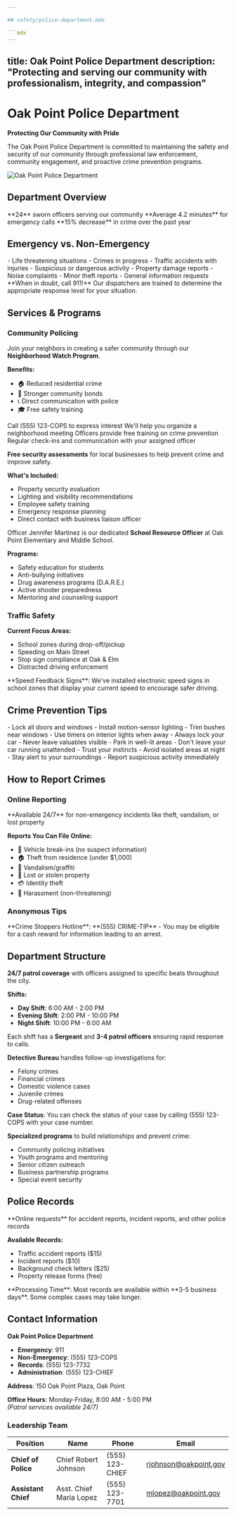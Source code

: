 ```yaml
---

## safety/police-department.mdx

```mdx
---
```

title: Oak Point Police Department
description: "Protecting and serving our community with professionalism, integrity, and compassion"
---

# Oak Point Police Department

<Icon icon="shield-halved" size={32} /> **Protecting Our Community with Pride**

The Oak Point Police Department is committed to maintaining the safety and security of our community through professional law enforcement, community engagement, and proactive crime prevention programs.

<Frame>
  <img src="/images/police-department.jpg" alt="Oak Point Police Department" />
</Frame>

## Department Overview

<CardGroup cols={3}>
  <Card title="Officers" icon="user-shield">
    **24** sworn officers serving our community
  </Card>
  <Card title="Response Time" icon="clock">
    **Average 4.2 minutes** for emergency calls
  </Card>
  <Card title="Crime Rate" icon="chart-line-down">
    **15% decrease** in crime over the past year
  </Card>
</CardGroup>

## Emergency vs. Non-Emergency

<Columns cols={2}>
  <Card title="EMERGENCY - Call 911" icon="siren-on" color="#DC2626">
    - Life threatening situations
    - Crimes in progress
    - Traffic accidents with injuries
    - Suspicious or dangerous activity
  </Card>
  <Card title="Non-Emergency: (555) 123-COPS" icon="phone">
    - Property damage reports
    - Noise complaints
    - Minor theft reports
    - General information requests
  </Card>
</Columns>

<Warning>
**When in doubt, call 911!** Our dispatchers are trained to determine the appropriate response level for your situation.
</Warning>

## Services & Programs

### Community Policing

<Accordion title="Neighborhood Watch Program" icon="eye">
  
  Join your neighbors in creating a safer community through our **Neighborhood Watch Program**.
  
  **Benefits:**
  - 🏠 Reduced residential crime
  - 👥 Stronger community bonds
  - 📞 Direct communication with police
  - 🎓 Free safety training
  
  <Steps>
    <Step title="Contact Us">
      Call (555) 123-COPS to express interest
    </Step>
    <Step title="Organize Meeting">
      We'll help you organize a neighborhood meeting
    </Step>
    <Step title="Training Session">
      Officers provide free training on crime prevention
    </Step>
    <Step title="Ongoing Support">
      Regular check-ins and communication with your assigned officer
    </Step>
  </Steps>

</Accordion>

<Accordion title="Business Security Program" icon="briefcase">
  
  **Free security assessments** for local businesses to help prevent crime and improve safety.
  
  **What's Included:**
  - Property security evaluation
  - Lighting and visibility recommendations
  - Employee safety training
  - Emergency response planning
  - Direct contact with business liaison officer

</Accordion>

<Accordion title="School Resource Officer" icon="graduation-cap">
  
  Officer Jennifer Martinez is our dedicated **School Resource Officer** at Oak Point Elementary and Middle School.
  
  **Programs:**
  - Safety education for students
  - Anti-bullying initiatives
  - Drug awareness programs (D.A.R.E.)
  - Active shooter preparedness
  - Mentoring and counseling support

</Accordion>

### Traffic Safety

<Card title="Traffic Enforcement Priorities" icon="car">
  
  **Current Focus Areas:**
  - School zones during drop-off/pickup
  - Speeding on Main Street
  - Stop sign compliance at Oak & Elm
  - Distracted driving enforcement
  
</Card>

<Info>
**Speed Feedback Signs**: We've installed electronic speed signs in school zones that display your current speed to encourage safer driving.
</Info>

## Crime Prevention Tips

<Steps>
  <Step title="Secure Your Home" icon="house-lock">
    - Lock all doors and windows
    - Install motion-sensor lighting
    - Trim bushes near windows
    - Use timers on interior lights when away
  </Step>
  <Step title="Protect Your Vehicle" icon="car-lock">
    - Always lock your car
    - Never leave valuables visible
    - Park in well-lit areas
    - Don't leave your car running unattended
  </Step>
  <Step title="Stay Aware" icon="eye">
    - Trust your instincts
    - Avoid isolated areas at night
    - Stay alert to your surroundings
    - Report suspicious activity immediately
  </Step>
</Steps>

## How to Report Crimes

### Online Reporting

<Card title="File a Report Online" icon="laptop" href="https://oakpoint.gov/police-report">
  **Available 24/7** for non-emergency incidents like theft, vandalism, or lost property
</Card>

**Reports You Can File Online:**
- 🚗 Vehicle break-ins (no suspect information)
- 🏠 Theft from residence (under $1,000)
- 🎨 Vandalism/graffiti
- 📱 Lost or stolen property
- 💳 Identity theft
- 🚫 Harassment (non-threatening)

### Anonymous Tips

<Tip>
**Crime Stoppers Hotline**: **(555) CRIME-TIP** - You may be eligible for a cash reward for information leading to an arrest.
</Tip>

## Department Structure

<Accordion title="Patrol Division" icon="car-side">
  
  **24/7 patrol coverage** with officers assigned to specific beats throughout the city.
  
  **Shifts:**
  - **Day Shift**: 6:00 AM - 2:00 PM
  - **Evening Shift**: 2:00 PM - 10:00 PM  
  - **Night Shift**: 10:00 PM - 6:00 AM
  
  Each shift has a **Sergeant** and **3-4 patrol officers** ensuring rapid response to calls.

</Accordion>

<Accordion title="Investigations Division" icon="magnifying-glass">
  
  **Detective Bureau** handles follow-up investigations for:
  - Felony crimes
  - Financial crimes
  - Domestic violence cases
  - Juvenile crimes
  - Drug-related offenses
  
  **Case Status**: You can check the status of your case by calling (555) 123-COPS with your case number.

</Accordion>

<Accordion title="Community Services" icon="handshake">
  
  **Specialized programs** to build relationships and prevent crime:
  - Community policing initiatives
  - Youth programs and mentoring
  - Senior citizen outreach
  - Business partnership programs
  - Special event security

</Accordion>

## Police Records

<Card title="Request Police Records" icon="file-text" href="https://oakpoint.gov/records-request">
  **Online requests** for accident reports, incident reports, and other police records
</Card>

**Available Records:**
- Traffic accident reports ($15)
- Incident reports ($10)  
- Background check letters ($25)
- Property release forms (free)

<Note>
**Processing Time**: Most records are available within **3-5 business days**. Some complex cases may take longer.
</Note>

## Contact Information

**Oak Point Police Department**
- **Emergency**: 911
- **Non-Emergency**: (555) 123-COPS
- **Records**: (555) 123-7732
- **Administration**: (555) 123-CHIEF

**Address**: 150 Oak Point Plaza, Oak Point

**Office Hours**: Monday-Friday, 8:00 AM - 5:00 PM  
*(Patrol services available 24/7)*

### Leadership Team

| Position | Name | Phone | Email |
|----------|------|-------|--------|
| **Chief of Police** | Chief Robert Johnson | (555) 123-CHIEF | rjohnson@oakpoint.gov |
| **Assistant Chief** | Asst. Chief Maria Lopez | (555) 123-7701 | mlopez@oakpoint.gov |
